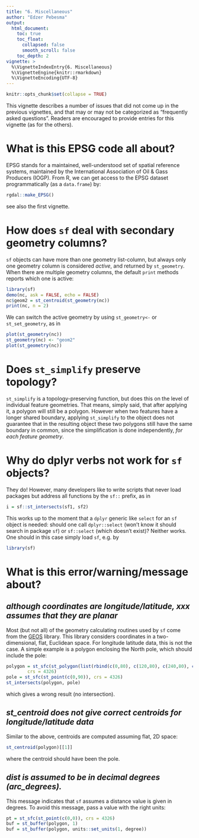 ```yaml
---
title: "6. Miscellaneous"
author: "Edzer Pebesma"
output:
  html_document:
    toc: true
    toc_float:
      collapsed: false
      smooth_scroll: false
    toc_depth: 2
vignette: >
  %\VignetteIndexEntry{6. Miscellaneous}
  %\VignetteEngine{knitr::rmarkdown}
  %\VignetteEncoding{UTF-8}
---
```


```r
knitr::opts_chunk$set(collapse = TRUE)
```
This vignette describes a number of issues that did not come up in
the previous vignettes, and that may or may not be categorized as
"frequently asked questions". Readers are encouraged to provide
entries for this vignette (as for the others).

# What is this EPSG code all about?

EPSG stands for a maintained, well-understood set of spatial
reference systems, maintained by the International Association of
Oil \& Gass Producers (IOGP).
From R, we can get access to the EPSG
dataset programmatically (as a `data.frame`) by:
```r
rgdal::make_EPSG()
```

see also the first vignette.

# How does `sf` deal with secondary geometry columns?

`sf` objects can have more than one geometry list-column,
but always only one geometry column is considered _active_,
and returned by `st_geometry`.  When there are multiple
geometry columns, the default `print` methods reports which
one is active:
```r
library(sf)
demo(nc, ask = FALSE, echo = FALSE)
nc$geom2 = st_centroid(st_geometry(nc))
print(nc, n = 2)
```

We can switch the active geometry by using `st_geometry<-` or `st_set_geometry`, as in 
```r
plot(st_geometry(nc))
st_geometry(nc) <- "geom2"
plot(st_geometry(nc))
```

# Does `st_simplify` preserve topology?

`st_simplify` is a topology-preserving function, but does this on the
level of individual feature geometries. That means, simply said, that
after applying it, a polygon will still be a polygon. However when
two features have a longer shared boundary, applying `st_simplify`
to the object does not guarantee that in the resulting object these
two polygons still have the same boundary in common, since the
simplification is done independently, _for each feature geometry_.

# Why do dplyr verbs not work for `sf` objects?

They do! However, many developers like to write scripts that never
load packages but address all functions by the `sf::` prefix, as in
```r
i = sf::st_intersects(sf1, sf2)
```

This works up to the moment that a `dplyr` generic like `select` for an `sf` object
is needed: should one call `dplyr::select` (won't know it should search
in package `sf`) or `sf::select` (which doesn't exist)? Neither works.
One should in this case simply load `sf`, e.g. by
```r
library(sf)
```

# What is this error/warning/message about?

## _although coordinates are longitude/latitude, xxx assumes that they are planar_

Most (but not all) of the geometry calculating routines used by `sf` come from the [GEOS](https://trac.osgeo.org/geos/) library. This library considers coordinates in a two-dimensional, flat, Euclidean space. For longitude latitude data, this is not the case. A simple example is a polygon enclosing the North pole, which should include the pole:
```r
polygon = st_sfc(st_polygon(list(rbind(c(0,80), c(120,80), c(240,80), c(0,80)))), 
		crs = 4326)
pole = st_sfc(st_point(c(0,90)), crs = 4326)
st_intersects(polygon, pole)
```

which gives a wrong result (no intersection).

## _st\_centroid does not give correct centroids for longitude/latitude data_

Similar to the above, centroids are computed assuming flat, 2D space:
```r
st_centroid(polygon)[[1]]
```

where the centroid should have been the pole.

## _dist is assumed to be in decimal degrees (arc\_degrees)._

This message indicates that `sf` assumes a distance value is given in degrees. To avoid this message, pass a value with the right units:
```r
pt = st_sfc(st_point(c(0,0)), crs = 4326)
buf = st_buffer(polygon, 1)
buf = st_buffer(polygon, units::set_units(1, degree))
```


